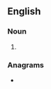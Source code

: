 {{also|électrodes}}
==English==

===Noun===
{{head|en|noun form}}

# {{plural of|en|electrode}}

===Anagrams===
* {{anagrams|en|a=cdeeelorst|corseleted|deselector}}